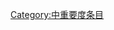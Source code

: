 {{catmore1|[[Wikipedia:圣经专题|Wikipedia:圣经专题]]}}
{{Articles by Importance|topic=圣经|project=圣经|format=TOC}}
{{emptycat}}

[[Category:中重要度条目|Category:中重要度条目]]
